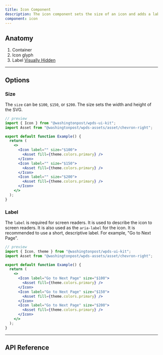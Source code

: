 ```yaml
---
title: Icon Component
description: The icon component sets the size of an icon and adds a label that will be announced by screen readers.
component: icon
---
```


## Anatomy

<Container caption="Icon component shown with an Add icon asset. Inspect the HTML to see the props. Or use a screen reader to read the label.">
  <InlineSVG
    title="Anatomy of Icon"
    width={72}
    height={115}
    path="/img/components/icon/anatomy.svg"
  />
</Container>

1. Container
2. Icon glyph
3. Label [Visually Hidden](/components/visually-hidden)

---

## Options

### Size

The `size` can be `$100`, `$150`, or `$200`. The size sets the width and height of the SVG.

```jsx
// preview
import { Icon } from "@washingtonpost/wpds-ui-kit";
import Asset from "@washingtonpost/wpds-assets/asset/chevron-right";

export default function Example() {
  return (
    <>
      <Icon label="" size="$100">
        <Asset fill={theme.colors.primary} />
      </Icon>
      <Icon label="" size="$150">
        <Asset fill={theme.colors.primary} />
      </Icon>
      <Icon label="" size="$200">
        <Asset fill={theme.colors.primary} />
      </Icon>
    </>
  );
}
```

### Label

The `label` is required for screen readers. It is used to describe the icon to screen readers. It is also used as the `aria-label` for the icon. It is recommended to use a short, descriptive label. For example, "Go to Next Page".

```jsx
// preview
import { Icon, theme } from "@washingtonpost/wpds-ui-kit";
import Asset from "@washingtonpost/wpds-assets/asset/chevron-right";

export default function Example() {
  return (
    <>
      <Icon label="Go to Next Page" size="$100">
        <Asset fill={theme.colors.primary} />
      </Icon>
      <Icon label="Go to Next Page" size="$150">
        <Asset fill={theme.colors.primary} />
      </Icon>
      <Icon label="Go to Next Page" size="$200">
        <Asset fill={theme.colors.primary} />
      </Icon>
    </>
  );
}
```

---

## API Reference

<PropsTable props={propsTable} />
